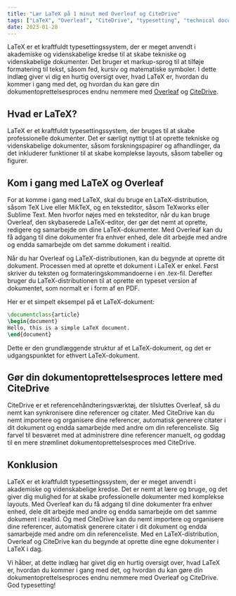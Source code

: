 ```yaml
---
title: "Lær LaTeX på 1 minut med Overleaf og CiteDrive"
tags: ["LaTeX", "Overleaf", "CiteDrive", "typesetting", "technical documents", "scientific documents", "research papers", "theses", "markup language", "formatting", "text editor", "collaboration", "citation management"]
date: 2023-01-28
---
```


LaTeX er et kraftfuldt typesettingssystem, der er meget anvendt i akademiske og videnskabelige kredse til at skabe tekniske og videnskabelige dokumenter. Det bruger et markup-sprog til at tilføje formatering til tekst, såsom fed, kursiv og matematiske symboler. I dette indlæg giver vi dig en hurtig oversigt over, hvad LaTeX er, hvordan du kommer i gang med det, og hvordan du kan gøre din dokumentoprettelsesproces endnu nemmere med [Overleaf](https://www.overleaf.com/) og [CiteDrive](https://www.citedrive.com/).


<CiteDrive />

## Hvad er LaTeX?

LaTeX er et kraftfuldt typesettingssystem, der bruges til at skabe professionelle dokumenter. Det er særligt nyttigt til at oprette tekniske og videnskabelige dokumenter, såsom forskningspapirer og afhandlinger, da det inkluderer funktioner til at skabe komplekse layouts, såsom tabeller og figurer.

## Kom i gang med LaTeX og Overleaf

For at komme i gang med LaTeX, skal du bruge en LaTeX-distribution, såsom TeX Live eller MikTeX, og en teksteditor, såsom TeXworks eller Sublime Text. Men hvorfor nøjes med en teksteditor, når du kan bruge Overleaf, den skybaserede LaTeX-editor, der gør det nemt at oprette, redigere og samarbejde om dine LaTeX-dokumenter. Med Overleaf kan du få adgang til dine dokumenter fra enhver enhed, dele dit arbejde med andre og endda samarbejde om det samme dokument i realtid.

Når du har Overleaf og LaTeX-distributionen, kan du begynde at oprette dit dokument. Processen med at oprette et dokument i LaTeX er enkel. Først skriver du teksten og formateringskommandoerne i en .tex-fil. Derefter bruger du LaTeX-distributionen til at oprette en typeset version af dokumentet, som normalt er i form af en PDF.

Her er et simpelt eksempel på et LaTeX-dokument:

```tex
\documentclass{article}
\begin{document}
Hello, this is a simple LaTeX document.
\end{document}
```

Dette er den grundlæggende struktur af et LaTeX-dokument, og det er udgangspunktet for ethvert LaTeX-dokument.

## Gør din dokumentoprettelsesproces lettere med CiteDrive

CiteDrive er et referencehåndteringsværktøj, der tilsluttes Overleaf, så du nemt kan synkronisere dine referencer og citater. Med CiteDrive kan du nemt importere og organisere dine referencer, automatisk generere citater i dit dokument og endda samarbejde med andre om din referenceliste. Sig farvel til besværet med at administrere dine referencer manuelt, og goddag til en mere strømlinet dokumentoprettelsesproces med CiteDrive.

## Konklusion

LaTeX er et kraftfuldt typesettingssystem, der er meget anvendt i akademiske og videnskabelige kredse. Det er nemt at lære og bruge, og det giver dig mulighed for at skabe professionelle dokumenter med komplekse layouts. Med Overleaf kan du få adgang til dine dokumenter fra enhver enhed, dele dit arbejde med andre og endda samarbejde om det samme dokument i realtid. Og med CiteDrive kan du nemt importere og organisere dine referencer, automatisk generere citater i dit dokument og endda samarbejde med andre om din referenceliste. Med en LaTeX-distribution, Overleaf og CiteDrive kan du begynde at oprette dine egne dokumenter i LaTeX i dag.

Vi håber, at dette indlæg har givet dig en hurtig oversigt over, hvad LaTeX er, hvordan du kommer i gang med det, og hvordan du kan gøre din dokumentoprettelsesproces endnu nemmere med Overleaf og CiteDrive. God typesetting!
